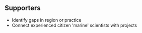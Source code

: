 ## Supporters

- Identify gaps in region or practice
- Connect experienced citizen 'marine' scientists with projects
